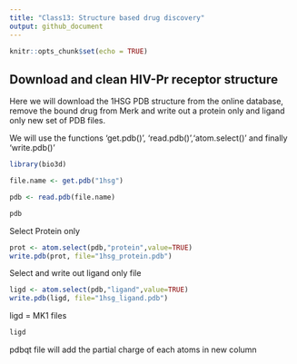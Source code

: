 ```yaml
---
title: "Class13: Structure based drug discovery"
output: github_document
---
```


```r
knitr::opts_chunk$set(echo = TRUE)
```

## Download and clean HIV-Pr receptor structure 

Here we will download the 1HSG PDB structure from the online database,
remove the bound drug from Merk and write out a protein only and ligand only new set of PDB files. 

We will use the functions 'get.pdb()', 'read.pdb()','atom.select()' and finally 'write.pdb()'

```r
library(bio3d)

file.name <- get.pdb("1hsg")

pdb <- read.pdb(file.name)

pdb
```

Select Protein only
```r
prot <- atom.select(pdb,"protein",value=TRUE)
write.pdb(prot, file="1hsg_protein.pdb")
```

Select and write out ligand only file
```r
ligd <- atom.select(pdb,"ligand",value=TRUE)
write.pdb(ligd, file="1hsg_ligand.pdb")
```

ligd = MK1 files 
```r

ligd

```

pdbqt file will add the partial charge of each atoms in new column 

